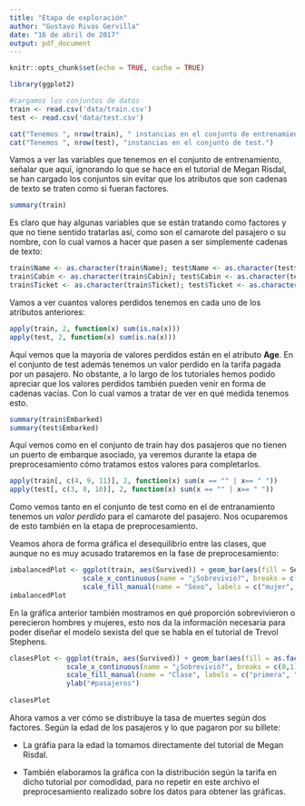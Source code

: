 ```yaml
---
title: "Etapa de exploración"
author: "Gustavo Rivas Gervilla"
date: "16 de abril de 2017"
output: pdf_document
---
```


```r
knitr::opts_chunk$set(echo = TRUE, cache = TRUE)
```

```r
library(ggplot2)
```

```r
#cargamos los conjuntos de datos
train <- read.csv('data/train.csv')
test <- read.csv('data/test.csv')

cat("Tenemos ", nrow(train), " instancias en el conjunto de entrenamiento.\n")
cat("Tenemos ", nrow(test), "instancias en el conjunto de test.")
```

Vamos a ver las variables que tenemos en el conjunto de entrenamiento, señalar que aquí, ignorando lo que se hace en el tutorial de Megan Risdal, se han cargado los conjuntos sin evitar que los atributos que son cadenas de texto se traten como si fueran factores.

```r
summary(train)
```

Es claro que hay algunas variables que se están tratando como factores y que no tiene sentido tratarlas así, como son el camarote del pasajero o su nombre, con lo cual vamos a hacer que pasen a ser simplemente cadenas de texto:

```r
train$Name <- as.character(train$Name); test$Name <- as.character(test$Name)
train$Cabin <- as.character(train$Cabin); test$Cabin <- as.character(test$Cabin)
train$Ticket <- as.character(train$Ticket); test$Ticket <- as.character(test$Ticket)
```

Vamos a ver cuantos valores perdidos tenemos en cada uno de los atributos anteriores:

```r
apply(train, 2, function(x) sum(is.na(x)))
apply(test, 2, function(x) sum(is.na(x)))
```

Aquí vemos que la mayoría de valores perdidos están en el atributo **Age**. En el conjunto de test además tenemos un valor perdido en la tarifa pagada por un pasajero. No obstante, a lo largo de los tutoriales hemos podido apreciar que los valores perdidos también pueden venir en forma de cadenas vacías. Con lo cual vamos a tratar de ver en qué medida tenemos esto.

```r
summary(train$Embarked)
summary(test$Embarked)
```

Aquí vemos como en el conjunto de train hay dos pasajeros que no tienen un puerto de embarque asociado, ya veremos durante la etapa de preprocesamiento cómo tratamos estos valores para completarlos.

```r
apply(train[, c(4, 9, 11)], 2, function(x) sum(x == "" | x== " "))
apply(test[, c(3, 8, 10)], 2, function(x) sum(x == "" | x== " "))
```

Como vemos tanto en el conjunto de test como en el de entranamiento tenemos un *valor perdido* para el camarote del pasajero. Nos ocuparemos de esto también en la etapa de preprocesamiento.

Veamos ahora de forma gráfica el desequilibrio entre las clases, que aunque no es muy acusado trataremos en la fase de preprocesamiento:

```r
imbalancedPlot <- ggplot(train, aes(Survived)) + geom_bar(aes(fill = Sex)) + 
                  scale_x_continuous(name = "¿Sobrevivió?", breaks = c(0,1), labels = c("0" = "No", "1" = "Sí")) +
                  scale_fill_manual(name = "Sexo", labels = c("mujer", "hombre"), values =  c("khaki3", "rosybrown4"))                   + ylab("#pasajeros")
imbalancedPlot
```

En la gráfica anterior también mostramos en qué proporción sobrevivieron o perecieron hombres y mujeres, esto nos da la información necesaria para poder diseñar el modelo sexista del que se habla en el tutorial de Trevol Stephens.

```r
clasesPlot <- ggplot(train, aes(Survived)) + geom_bar(aes(fill = as.factor(Pclass))) +
              scale_x_continuous(name = "¿Sobrevivió?", breaks = c(0,1), labels = c("0" = "No", "1" = "Sí")) +
              scale_fill_manual(name = "Clase", labels = c("primera", "segunda", "tercera"), values =  c("khaki1", "lemonchiffon4", "indianred")) +
              ylab("#pasajeros")
          
clasesPlot
```

Ahora vamos a ver cómo se distribuye la tasa de muertes según dos factores. Según la edad de los pasajeros y lo que pagaron por su billete:

* La gráfia para la edad la tomamos directamente del tutorial de Megan Risdal.

* También elaboramos la gráfica con la distribución según la tarifa en dicho tutorial por comodidad, para no repetir en este archivo el preprocesamiento realizado sobre los datos para obtener las gráficas.

